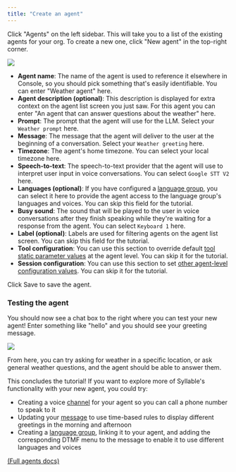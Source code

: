 ```yaml
---
title: "Create an agent"
---
```


Click "Agents" on the left sidebar. This will take you to a list of the existing agents for your org. To create a new one, click "New agent" in the top-right corner.

![](/mintlify/images/create_new_agent_03_11.jpg)

- **Agent name**: The name of the agent is used to reference it elsewhere in Console, so you should pick something that's easily identifiable. You can enter "Weather agent" here.
- **Agent description (optional)**: This description is displayed for extra context on the agent list screen you just saw. For this agent you can enter "An agent that can answer questions about the weather" here.
- **Prompt**: The prompt that the agent will use for the LLM. Select your `Weather prompt` here.
- **Message**: The message that the agent will deliver to the user at the beginning of a conversation. Select your `Weather greeting` here.
- **Timezone**: The agent's home timezone. You can select your local timezone here.
- **Speech-to-text**: The speech-to-text provider that the agent will use to interpret user input in voice conversations. You can select `Google STT V2` here.
- **Languages (optional)**: If you have configured a [language group](/Resources/LanguageGroups), you can select it here to provide the agent access to the language group's languages and voices. You can skip this field for the tutorial.
- **Busy sound**: The sound that will be played to the user in voice conversations after they finish speaking while they're waiting for a response from the agent. You can select `Keyboard 1` here.
- **Label (optional)**: Labels are used for filtering agents on the agent list screen. You can skip this field for the tutorial.
- **Tool configuration**: You can use this section to override default [tool static parameter values](/Resources/Tools) at the agent level. You can skip it for the tutorial.
- **Session configuration**: You can use this section to set [other agent-level configuration values](/workspaces/Agents). You can skip it for the tutorial.

Click Save to save the agent.

### Testing the agent

You should now see a chat box to the right where you can test your new agent\! Enter something like "hello" and you should see your greeting message.

![](/mintlify/images/test_agent_chat.jpg)

From here, you can try asking for weather in a specific location, or ask general weather questions, and the agent should be able to answer them.

This concludes the tutorial\! If you want to explore more of Syllable's functionality with your new agent, you could try:

- Creating a voice [channel](/Resources/Channels) for your agent so you can call a phone number to speak to it
- Updating your [message](/Resources/Messages) to use time-based rules to display different greetings in the morning and afternoon
- Creating a [language group](/Resources/LanguageGroups), linking it to your agent, and adding the corresponding DTMF menu to the message to enable it to use different languages and voices

[(Full agents docs)](/workspaces/Agents)